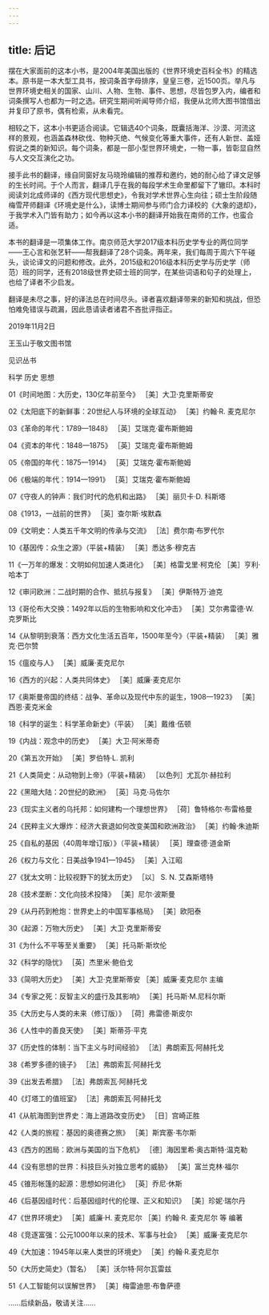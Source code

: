 ```yaml
---
---
---
```

title: 后记
---




摆在大家面前的这本小书，是2004年美国出版的《世界环境史百科全书》的精选本。原书是一本大型工具书，按词条首字母排序，皇皇三卷，近1500页。举凡与世界环境史相关的国家、山川、人物、生物、事件、思想，尽皆包罗入内，编者和词条撰写人也都为一时之选。研究生期间听闻导师介绍，我便从北师大图书馆借出并复印了原书，偶有检索，从未看完。

相较之下，这本小书更适合阅读。它辑选40个词条，既囊括海洋、沙漠、河流这样的景观，也涵盖森林砍伐、物种灭绝、气候变化等重大事件，还有人新世、盖娅假说之类的新知识。每个词条，都是一部小型世界环境史，一物一事，皆彰显自然与人文交互演化之功。

接手此书的翻译，缘自同窗好友马晓玲编辑的推荐和邀约，她的耐心给了译文足够的生长时间。于个人而言，翻译几乎在我的每段学术生命里都留下了辙印。本科时阅读刘北成师译的《西方现代思想史》，令我对学术世界心生向往；硕士生阶段随梅雪芹师翻译《环境史是什么》，读博士期间参与师门合力译校的《大象的退却》，于我学术入门皆有助力；如今再以这本小书的翻译开始我在南师的工作，也蛮合适。

本书的翻译是一项集体工作。南京师范大学2017级本科历史学专业的两位同学——王心言和张艺轩——帮我翻译了28个词条。两年来，我们每周于周六下午碰头，谈论译文的问题和修改。此外，2015级和2016级本科历史学与历史学（师范）班的同学，还有2018级世界史硕士班的同学，在某些词语和句子的处理上，也给了译者不少启发。

翻译是未尽之事，好的译法总在时间尽头。译者喜欢翻译带来的新知和挑战，但恐怕难免错误与疏漏，因此恳请读者诸君不吝批评指正。

2019年11月2日

王玉山于敬文图书馆





见识丛书


科学 历史 思想

01《时间地图：大历史，130亿年前至今》 ［美］大卫·克里斯蒂安

02《太阳底下的新鲜事：20世纪人与环境的全球互动》 ［美］约翰·R. 麦克尼尔

03《革命的年代：1789—1848》 ［英］艾瑞克·霍布斯鲍姆

04《资本的年代：1848—1875》 ［英］艾瑞克·霍布斯鲍姆

05《帝国的年代：1875—1914》 ［英］艾瑞克·霍布斯鲍姆

06《极端的年代：1914—1991》 ［英］艾瑞克·霍布斯鲍姆

07《守夜人的钟声：我们时代的危机和出路》 ［美］丽贝卡·D. 科斯塔

08《1913，一战前的世界》 ［英］查尔斯·埃默森

09《文明史：人类五千年文明的传承与交流》 ［法］费尔南·布罗代尔

10《基因传：众生之源》（平装+精装） ［美］悉达多·穆克吉

11《一万年的爆发：文明如何加速人类进化》 ［美］格雷戈里·柯克伦 ［美］亨利·哈本丁

12《审问欧洲：二战时期的合作、抵抗与报复》 ［美］伊斯特万·迪克

13《哥伦布大交换：1492年以后的生物影响和文化冲击》 ［美］艾尔弗雷德·W. 克罗斯比

14《从黎明到衰落：西方文化生活五百年，1500年至今》（平装+精装） ［美］雅克·巴尔赞

15《瘟疫与人》 ［美］威廉·麦克尼尔

16《西方的兴起：人类共同体史》 ［美］威廉·麦克尼尔

17《奥斯曼帝国的终结：战争、革命以及现代中东的诞生，1908—1923》 ［美］西恩·麦克米金

18《科学的诞生：科学革命新史》（平装） ［美］戴维·伍顿

19《内战：观念中的历史》 ［美］大卫·阿米蒂奇

20《第五次开始》 ［美］罗伯特·L. 凯利

21《人类简史：从动物到上帝》（平装+精装） ［以色列］尤瓦尔·赫拉利

22《黑暗大陆：20世纪的欧洲》 ［英］马克·马佐尔

23《现实主义者的乌托邦：如何建构一个理想世界》 ［荷］鲁特格尔·布雷格曼

24《民粹主义大爆炸：经济大衰退如何改变美国和欧洲政治》 ［美］约翰·朱迪斯

25《自私的基因（40周年增订版）》（平装+精装） ［英］理查德·道金斯

26《权力与文化：日美战争1941—1945》 ［美］入江昭

27《犹太文明：比较视野下的犹太历史》 ［以］ S. N. 艾森斯塔特

28《技术垄断：文化向技术投降》 ［美］尼尔·波斯曼

29《从丹药到枪炮：世界史上的中国军事格局》 ［美］欧阳泰

30《起源：万物大历史》 ［美］大卫·克里斯蒂安

31《为什么不平等至关重要》 ［美］托马斯·斯坎伦

32《科学的隐忧》 ［英］杰里米·鲍伯戈

33《简明大历史》 ［美］大卫·克里斯蒂安 ［美］威廉·麦克尼尔 主编

34《专家之死：反智主义的盛行及其影响》 ［美］托马斯·M.尼科尔斯

35《大历史与人类的未来（修订版）》 ［荷］弗雷德·斯皮尔

36《人性中的善良天使》 ［美］斯蒂芬·平克

37《历史性的体制：当下主义与时间经验》 ［法］弗朗索瓦·阿赫托戈

38《希罗多德的镜子》 ［法］弗朗索瓦·阿赫托戈

39《出发去希腊》 ［法］弗朗索瓦·阿赫托戈

40《灯塔工的值班室》 ［法］弗朗索瓦·阿赫托戈

41《从航海图到世界史：海上道路改变历史》 ［日］宫崎正胜

42《人类的旅程：基因的奥德赛之旅》 ［美］斯宾塞·韦尔斯

43《西方的困局：欧洲与美国的当下危机》 ［德］海因里希·奥古斯特·温克勒

44《没有思想的世界：科技巨头对独立思考的威胁》 ［美］富兰克林·福尔

45《锥形帐篷的起源：思想如何进化》 ［英］乔尼·休斯

46《后基因组时代：后基因组时代的伦理、正义和知识》 ［美］珍妮·瑞尔丹

47《世界环境史》 ［美］威廉·H. 麦克尼尔 ［美］约翰·R. 麦克尼尔 等 编著

48《竞逐富强：公元1000年以来的技术、军事与社会》 ［美］威廉·麦克尼尔

49《大加速：1945年以来人类世的环境史》 ［美］约翰·R.麦克尼尔

50《大历史简史》（暂名） ［美］沃尔特·阿尔瓦雷兹

51《人工智能何以误解世界》 ［美］梅雷迪思·布鲁萨德

……后续新品，敬请关注……